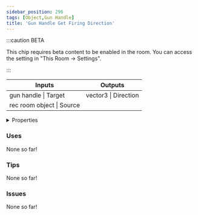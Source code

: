 ```yaml
---
sidebar_position: 296
tags: [Object,Gun Handle]
title: 'Gun Handle Get Firing Direction'
---
```




:::caution BETA

This chip requires beta content to be enabled in the room. You can access the setting in "This Room -> Settings".

:::

<IChip uuid="1521eb32-29db-4708-81de-71398c29e76d"/>

<table><thead><tr><th>Inputs</th><th>Outputs</th></tr></thead><tbody><tr><td>gun handle | Target</td><td>vector3 | Direction</td></tr><tr><td>rec room object | Source</td><td /></tr></tbody></table>

<details>
  <summary>Properties</summary>
  <div>
    <div>
    <table>
      <tbody>
        <tr>
          <td>Is beta required?</td>
          <td>Yes</td>
        </tr>
        <tr>
          <td>Is chip a trolling risk?</td>
          <td>No</td>
        </tr>
        <tr>
          <td>Is chip a role assignment risk?</td>
          <td>No</td>
        </tr>
        <tr>
          <td>Chip UUID</td>
          <td>1521eb32-29db-4708-81de-71398c29e76d</td>
        </tr>
        <tr>
          <td>Room availability</td>
          <td>Available everywhere</td>
        </tr>
      </tbody>
    </table>
    </div>
  </div>
</details>

### Uses

None so far!

### Tips

None so far!

### Issues

None so far!